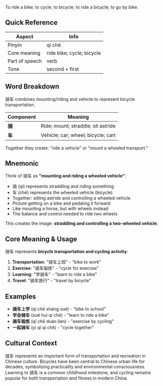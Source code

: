 To ride a bike; to cycle; to bicycle; to ride a bicycle; to go by bike.

## Quick Reference

| Aspect         | Info                          |
| -------------- | ----------------------------- |
| Pinyin         | qí chē                        |
| Core meaning   | ride bike; cycle; bicycle     |
| Part of speech | verb                          |
| Tone           | second + first                |

## Word Breakdown

骑车 combines mounting/riding and vehicle to represent bicycle transportation.

| Component | Meaning                               |
| --------- | ------------------------------------- |
| **骑**    | Ride; mount; straddle; sit astride    |
| **车**    | Vehicle; car; wheel; bicycle; cart    |

Together they create: "ride a vehicle" or "mount a wheeled transport."

## Mnemonic

Think of 骑车 as **"mounting and riding a wheeled vehicle"**:

- 骑 (qí) represents straddling and riding something
- 车 (chē) represents the wheeled vehicle (bicycle)
- Together: sitting astride and controlling a wheeled vehicle
- Picture getting on a bike and pedaling it forward
- Like mounting a horse, but with wheels instead
- The balance and control needed to ride two wheels

This creates the image: **straddling and controlling a two-wheeled vehicle**.

## Core Meaning & Usage

骑车 represents **bicycle transportation and cycling activity**:

1. **Transportation**: "骑车上班" - "bike to work"
2. **Exercise**: "骑车锻炼" - "cycle for exercise"
3. **Learning**: "学骑车" - "learn to ride a bike"
4. **Travel**: "骑车旅行" - "travel by bicycle"

## Examples

- **骑车上学** (qí chē shàng xué) - "bike to school"
- **学会骑车** (xué huì qí chē) - "learn to ride a bike"
- **骑车锻炼** (qí chē duàn liàn) - "exercise by cycling"
- **一起骑车** (yì qǐ qí chē) - "cycle together"

## Cultural Context

骑车 represents an important form of transportation and recreation in Chinese culture. Bicycles have been central to Chinese urban life for decades, symbolizing practicality and environmental consciousness. Learning to 骑车 is a common childhood milestone, and cycling remains popular for both transportation and fitness in modern China.
